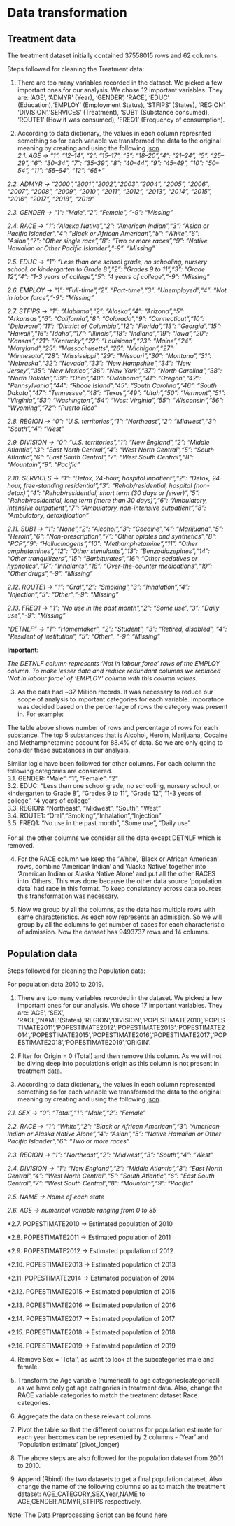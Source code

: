 # Data transformation





## Treatment data

The treatment dataset initially contained 37558015 rows and 62 columns.

Steps followed for cleaning the Treatment data:

1. There are too many variables recorded in the dataset. We picked a few important ones for our analysis. We chose 12 important variables. They are: 'AGE', 'ADMYR' (Year), 'GENDER', 'RACE', 'EDUC' (Education),'EMPLOY' (Employment Status), 'STFIPS' (States), 'REGION', 'DIVISION','SERVICES' (Treatment), 'SUB1' (Substance consumed), 'ROUTE1' (How it was consumed), 'FREQ1' (Frequency of consumption).


2. According to data dictionary, the values in each column represnted something so for each variable we transformed the data to the original meaning by creating and using the following [json](https://github.com/maheshjindal/us_drug_abuse_analytics/blob/main/data/treatment_data.json).
<br>
*2.1. AGE -> "1": "12–14", "2": "15–17", "3": "18–20","4": "21–24", "5": "25–29", "6": "30–34", "7": "35–39", "8": "40–44", "9": "45–49", "10": "50–54", "11": "55–64", "12": "65+"*

*2.2. ADMYR -> "2000","2001","2002","2003","2004", "2005", "2006", "2007", "2008", "2009", "2010", "2011", "2012", "2013", "2014", "2015", "2016", "2017", "2018", "2019"*

*2.3. GENDER -> "1": "Male","2": "Female", "-9": "Missing"*

*2.4. RACE -> "1": "Alaska Native","2": "American Indian","3": "Asian or Pacific Islander","4": "Black or African American","5": "White","6": "Asian","7": "Other single race","8": "Two or more races","9": "Native Hawaiian or Other Pacific Islander","-9": "Missing"*

*2.5. EDUC -> "1": "Less than one school grade, no schooling, nursery school, or kindergarten to Grade 8","2": "Grades 9 to 11","3": "Grade 12","4": "1-3 years of college","5": "4 years of college","-9": "Missing"*

*2.6. EMPLOY -> "1": "Full-time","2": "Part-time","3": "Unemployed","4": "Not in labor force","-9": "Missing"*

*2.7. STFIPS -> "1": "Alabama","2": "Alaska","4": "Arizona","5": "Arkansas","6": "California","8": "Colorado","9": "Connecticut","10": "Delaware","11": "District of Columbia","12": "Florida","13": "Georgia","15": "Hawaii","16": "Idaho","17": "Illinois","18": "Indiana","19": "Iowa","20": "Kansas","21": "Kentucky","22": "Louisiana","23": "Maine","24": "Maryland","25": "Massachusetts","26": "Michigan","27": "Minnesota","28": "Mississippi","29": "Missouri","30": "Montana","31": "Nebraska","32": "Nevada","33": "New Hampshire","34": "New Jersey","35": "New Mexico","36": "New York","37": "North Carolina","38": "North Dakota","39": "Ohio","40": "Oklahoma","41": "Oregon","42": "Pennsylvania","44": "Rhode Island","45": "South Carolina","46": "South Dakota","47": "Tennessee","48": "Texas","49": "Utah","50": "Vermont","51": "Virginia","53": "Washington","54": "West Virginia","55": "Wisconsin","56": "Wyoming","72": "Puerto Rico"*

*2.8. REGION -> "0": "U.S. territories","1": "Northeast","2": "Midwest","3": "South","4": "West"*

*2.9. DIVISION -> "0": "U.S. territories","1": "New England","2": "Middle Atlantic","3": "East North Central","4": "West North Central","5": "South Atlantic","6": "East South Central","7": "West South Central","8": "Mountain","9": "Pacific"*

*2.10. SERVICES -> "1": "Detox, 24-hour, hospital inpatient","2": "Detox, 24-hour, free-standing residential","3": "Rehab/residential, hospital (non-detox)","4": "Rehab/residential, short term (30 days or fewer)","5": "Rehab/residential, long term (more than 30 days)","6": "Ambulatory, intensive outpatient","7": "Ambulatory, non-intensive outpatient","8": "Ambulatory, detoxification"*

*2.11. SUB1 -> "1": "None","2": "Alcohol","3": "Cocaine","4": "Marijuana","5": "Heroin","6": "Non-prescription","7": "Other opiates and synthetics","8": "PCP","9": "Hallucinogens","10": "Methamphetamine","11": "Other amphetamines","12": "Other stimulants","13": "Benzodiazepines","14": "Other tranquilizers","15": "Barbiturates","16": "Other sedatives or hypnotics","17": "Inhalants","18": "Over-the-counter medications","19": "Other drugs","-9": "Missing"*

*2.12. ROUTE1 -> "1": "Oral","2": "Smoking","3": "Inhalation","4": "Injection","5": "Other","-9": "Missing"*

*2.13. FREQ1 -> "1": "No use in the past month","2": "Some use","3": "Daily use","-9": "Missing"*

*"DETNLF" -> "1": "Homemaker", "2": "Student", "3": "Retired, disabled", "4": "Resident of institution", "5": "Other", "-9": "Missing"*

**Important:**

*The DETNLF column represents 'Not in labour force' rows of the EMPLOY column. To make lesser data and reduce redundant columns we replaced 'Not in labour force' of 'EMPLOY' column with this column values.*

3. As the data had ~37 Million records. It was necessary to reduce our scope of analysis to important categories for each variable. Imporatnce was decided based on the percentage of rows the category was present in. For example:




The table above shows number of rows and percentage of rows for each substance. The top 5 substances that is Alcohol, Heroin, Marijuana, Cocaine and Methamphetamine account for 88.4% of data. So we are only going to consider these substances in our analysis.

Similar logic have been followed for other columns. For each column the following categories are considered.
<br>
3.1. GENDER: "Male": "1", "Female": "2" <br>
3.2. EDUC: "Less than one school grade, no schooling, nursery school, or kindergarten to Grade 8", "Grades 9 to 11", "Grade 12", "1-3 years of college", "4 years of college" <br>
3.3. REGION: "Northeast", "Midwest", "South", "West" <br>
3.4. ROUTE1: "Oral","Smoking","Inhalation","Injection" <br>
3.5. FREQ1: "No use in the past month", "Some use", "Daily use" <br>
<br>
For all the other columns we consider all the data except DETNLF which is removed.


4. For the RACE column we keep the 'White', 'Black or African American' rows, combine 'American Indian' and 'Alaska Native' together into 'American Indian or Alaska Native Alone' and put all the other RACES into 'Others'. This was done because the other data source 'population data' had race in this format. To keep consistency across data sources this transformation was necessary.

5. Now we group by all the columns, as the data has multiple rows with same characteristics. As each row represents an admission. So we will group by all the columns to get number of cases for each characteristic of admission. Now the dataset has 9493737 rows and 14 columns.


## Population data

Steps followed for cleaning the Population data:

For population data 2010 to 2019.



1. There are too many variables recorded in the dataset. We picked a few important ones for our analysis. We chose 17 important variables. They are: 'AGE', 'SEX', 'RACE','NAME'(States),'REGION','DIVISION','POPESTIMATE2010','POPESTIMATE2011','POPESTIMATE2012','POPESTIMATE2013','POPESTIMATE2014','POPESTIMATE2015','POPESTIMATE2016','POPESTIMATE2017','POPESTIMATE2018','POPESTIMATE2019','ORIGIN'.

2. Filter for Origin = 0 (Total) and then remove this column. As we will not be diving deep into population's origin as this column is not present in treatment data.

3. According to data dictionary, the values in each column represented something so for each variable we transformed the data to the original meaning by creating and using the following [json](https://github.com/maheshjindal/us_drug_abuse_analytics/blob/main/data/population_data.json).



*2.1. SEX -> "0": "Total","1": "Male","2": "Female"*

*2.2. RACE -> "1": "White","2": "Black or African American","3": "American Indian or Alaska Native Alone","4": "Asian","5": "Native Hawaiian or Other Pacific Islander","6": "Two or more races"*

*2.3. REGION -> "1": "Northeast","2": "Midwest","3": "South","4": "West"*

*2.4. DIVISION -> "1": "New England","2": "Middle Atlantic","3": "East North Central","4": "West North Central","5": "South Atlantic","6": "East South Central","7": "West South Central","8": "Mountain","9": "Pacific"*

*2.5. NAME -> Name of each state*

*2.6. AGE -> numerical variable ranging from 0 to 85*

*2.7. POPESTIMATE2010 -> Estimated population of 2010

*2.8. POPESTIMATE2011 -> Estimated population of 2011

*2.9. POPESTIMATE2012 -> Estimated population of 2012

*2.10. POPESTIMATE2013 -> Estimated population of 2013

*2.11. POPESTIMATE2014 -> Estimated population of 2014

*2.12. POPESTIMATE2015 -> Estimated population of 2015

*2.13. POPESTIMATE2016 -> Estimated population of 2016

*2.14. POPESTIMATE2017 -> Estimated population of 2017

*2.15. POPESTIMATE2018 -> Estimated population of 2018

*2.16. POPESTIMATE2019 -> Estimated population of 2019

4. Remove Sex = 'Total', as want to look at the subcategories male and female.


5. Transform the Age variable (numerical) to age categories(categorical) as we have only got age categories in treatment data. Also, change the RACE variable categories to match the treatment dataset Race categories.



6. Aggregate the data on these relevant columns.

7. Pivot the table so that the different columns for population estimate for each year becomes can be represented by 2 columns - 'Year' and 'Population estimate' (pivot_longer)



8. The above steps are also followed for the population dataset from 2001 to 2010.

9. Append (Rbind) the two datasets to get a final population dataset. Also change the name of the following columns so as to match the treatment dataset: AGE_CATEGORY,SEX,Year,NAME to AGE,GENDER,ADMYR,STFIPS respectively.


 Note: The Data Preprocessing Script can be found [here](https://github.com/maheshjindal/us_drug_abuse_analytics/blob/main/data-preprocessing.r)
